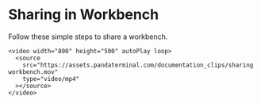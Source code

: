 # Sharing in Workbench

Follow these simple steps to share a workbench.

    <video width="800" height="500" autoPlay loop>
      <source
        src="https://assets.pandaterminal.com/documentation_clips/sharing workbench.mov"
        type="video/mp4"
      ></source>
    </video>
